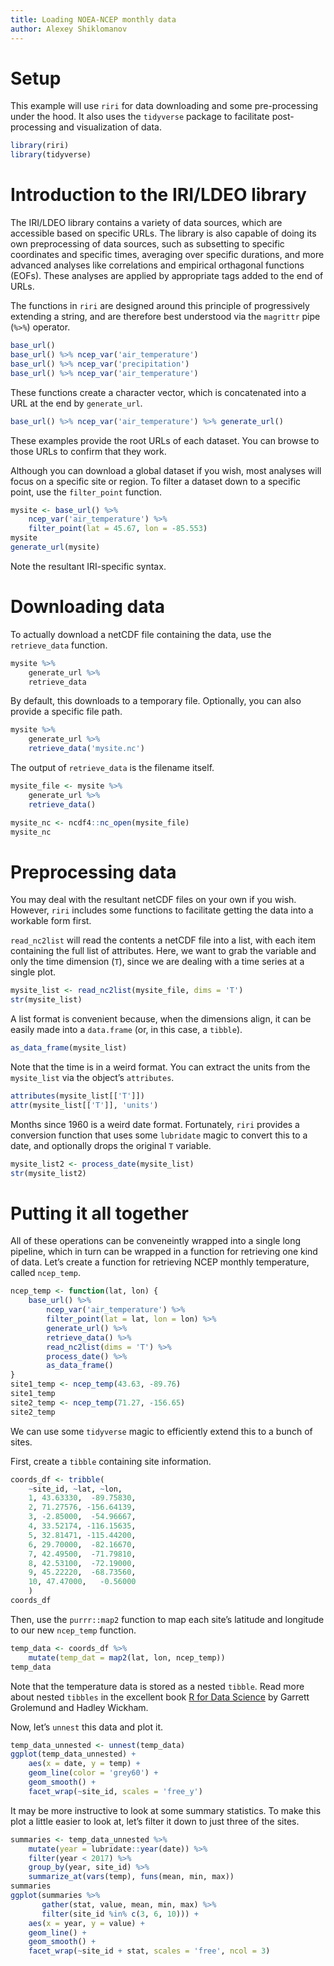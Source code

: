 ```yaml
---
title: Loading NOEA-NCEP monthly data
author: Alexey Shiklomanov
---
```


# Setup

This example will use `riri` for data downloading and some pre-processing under the hood.
It also uses the `tidyverse` package to facilitate post-processing and visualization of data.

```r
library(riri)
library(tidyverse)
```

# Introduction to the IRI/LDEO library

The IRI/LDEO library contains a variety of data sources, which are accessible based on specific URLs.
The library is also capable of doing its own preprocessing of data sources, such as subsetting to specific coordinates and specific times, averaging over specific durations, and more advanced analyses like correlations and empirical orthagonal functions (EOFs).
These analyses are applied by appropriate tags added to the end of URLs.

The functions in `riri` are designed around this principle of progressively extending a string, and are therefore best understood via the `magrittr` pipe (`%>%`) operator.

```r
base_url()
base_url() %>% ncep_var('air_temperature')
base_url() %>% ncep_var('precipitation')
base_url() %>% ncep_var('air_temperature')
```

These functions create a character vector, which is concatenated into a URL at the end by `generate_url`.

```r
base_url() %>% ncep_var('air_temperature') %>% generate_url()
```

These examples provide the root URLs of each dataset.
You can browse to those URLs to confirm that they work.

Although you can download a global dataset if you wish, most analyses will focus on a specific site or region.
To filter a dataset down to a specific point, use the `filter_point` function.

```r
mysite <- base_url() %>% 
    ncep_var('air_temperature') %>% 
    filter_point(lat = 45.67, lon = -85.553)
mysite
generate_url(mysite)
```

Note the resultant IRI-specific syntax.

# Downloading data

To actually download a netCDF file containing the data, use the `retrieve_data` function.

```r
mysite %>% 
    generate_url %>% 
    retrieve_data
```

By default, this downloads to a temporary file.
Optionally, you can also provide a specific file path.

```r
mysite %>% 
    generate_url %>% 
    retrieve_data('mysite.nc')
```

The output of `retrieve_data` is the filename itself.

```r
mysite_file <- mysite %>% 
    generate_url %>% 
    retrieve_data()

mysite_nc <- ncdf4::nc_open(mysite_file)
mysite_nc
```

# Preprocessing data

You may deal with the resultant netCDF files on your own if you wish.
However, `riri` includes some functions to facilitate getting the data into a workable form first.

`read_nc2list` will read the contents a netCDF file into a list, with each item containing the full list of attributes.
Here, we want to grab the variable and only the time dimension (`T`), since we are dealing with a time series at a single plot.

```r
mysite_list <- read_nc2list(mysite_file, dims = 'T')
str(mysite_list)
```

A list format is convenient because, when the dimensions align, it can be easily made into a `data.frame` (or, in this case, a `tibble`).

```r
as_data_frame(mysite_list)
```

Note that the time is in a weird format. 
You can extract the units from the `mysite_list` via the object's `attributes`.

```r
attributes(mysite_list[['T']])
attr(mysite_list[['T']], 'units')
```

Months since 1960 is a weird date format.
Fortunately, `riri` provides a conversion function that uses some `lubridate` magic to convert this to a date, and optionally drops the original `T` variable.

```r
mysite_list2 <- process_date(mysite_list)
str(mysite_list2)
```

# Putting it all together

All of these operations can be conveneintly wrapped into a single long pipeline, which in turn can be wrapped in a function for retrieving one kind of data.
Let's create a function for retrieving NCEP monthly temperature, called `ncep_temp`.

```r
ncep_temp <- function(lat, lon) {
    base_url() %>% 
        ncep_var('air_temperature') %>% 
        filter_point(lat = lat, lon = lon) %>% 
        generate_url() %>% 
        retrieve_data() %>% 
        read_nc2list(dims = 'T') %>% 
        process_date() %>% 
        as_data_frame()
}
site1_temp <- ncep_temp(43.63, -89.76)
site1_temp
site2_temp <- ncep_temp(71.27, -156.65)
site2_temp
```

We can use some `tidyverse` magic to efficiently extend this to a bunch of sites.

First, create a `tibble` containing site information.

```r
coords_df <- tribble(
    ~site_id, ~lat, ~lon,
    1, 43.63330,  -89.75830,
    2, 71.27576, -156.64139,
    3, -2.85000,  -54.96667,
    4, 33.52174, -116.15635,
    5, 32.81471, -115.44200,
    6, 29.70000,  -82.16670,
    7, 42.49500,  -71.79810,
    8, 42.53100,  -72.19000,
    9, 45.22220,  -68.73560,
    10, 47.47000,   -0.56000
    )
coords_df
```

Then, use the `purrr::map2` function to map each site's latitude and longitude to our new `ncep_temp` function.

```r
temp_data <- coords_df %>% 
    mutate(temp_dat = map2(lat, lon, ncep_temp))
temp_data
```

Note that the temperature data is stored as a nested `tibble`.
Read more about nested `tibbles` in the excellent book [R for Data Science](http://r4ds.had.co.nz/many-models.html) by Garrett Grolemund and Hadley Wickham. 

Now, let's `unnest` this data and plot it.

```r
temp_data_unnested <- unnest(temp_data)
ggplot(temp_data_unnested) + 
    aes(x = date, y = temp) +
    geom_line(color = 'grey60') + 
    geom_smooth() + 
    facet_wrap(~site_id, scales = 'free_y')
```

It may be more instructive to look at some summary statistics.
To make this plot a little easier to look at, let's filter it down to just three of the sites.

```r
summaries <- temp_data_unnested %>% 
    mutate(year = lubridate::year(date)) %>% 
    filter(year < 2017) %>% 
    group_by(year, site_id) %>% 
    summarize_at(vars(temp), funs(mean, min, max))
summaries
ggplot(summaries %>% 
       gather(stat, value, mean, min, max) %>% 
       filter(site_id %in% c(3, 6, 10))) + 
    aes(x = year, y = value) + 
    geom_line() + 
    geom_smooth() + 
    facet_wrap(~site_id + stat, scales = 'free', ncol = 3)
```
